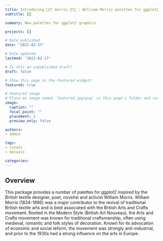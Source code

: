 ```yaml
---
title: Introducing 🎨📦 morris 📦🎨 : William Morris palettes for ggplot2
subtitle: []

summary: New palettes for ggplot2 graphics

projects: []

# Date published
date: "2021-02-17"

# Date updated
lastmod: "2021-02-17"

# Is this an unpublished draft?
draft: false

# Show this page in the Featured widget?
featured: true

# Featured image
# Place an image named `featured.jpg/png` in this page's folder and customize its options here.
image:
  caption: ""
  focal_point: ""
  placement: 2
  preview_only: false

authors:
- admin

tags:
- rstats
- dataviz

categories:
---
```


## Overview

This package provides a number of palettes for ggplot2 inspired by the British textile designer, poet, novelist and activist William Morris. William Morris (1834-1896) was a major contributor to the revival of traditional British textile arts and is best associated with the British Arts and Crafts movement. Rooted in the Modern Style (British Art Nouveau), the Arts and Crafts movement was known for traditional craftsmanship, often using medieval, romantic and folk styles of decoration. Known for its advocation of economic and social reform, the movement was strongly anti-industrial, and prior to the 1930s had a strong influence on the arts in Europe.
